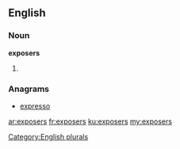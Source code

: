 ==English==

===Noun===
'''exposers'''

# {{plural of|[[exposer]]}}

===Anagrams===
* [[expresso#English|expresso]]

[[Category:English plurals]]

[[ar:exposers]]
[[fr:exposers]]
[[ku:exposers]]
[[my:exposers]]
